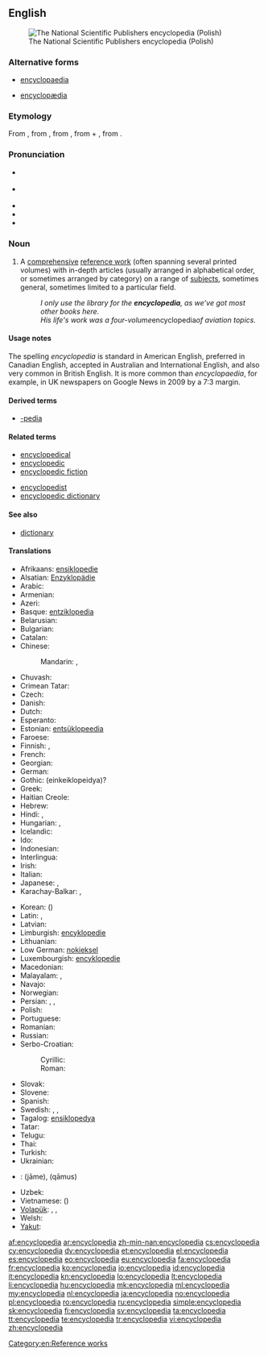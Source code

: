 {{also|encyclopaedia}}
==English==
{{wikipedia}}
[[Image:PWN Encyclopedia.jpg|thumb|right|The National Scientific Publishers encyclopedia (Polish)]]

===Alternative forms===
* {{qualifier|chiefly British}} [[encyclopaedia]]
* {{qualifier|obsolete}} [[encyclopædia]]

===Etymology===
From {{etyl|la}} {{term|encyclopaedia|lang=la}}, from {{etyl|grc}} {{term|ἐγκύκλιος παιδεία||the circle of arts and sciences, curriculum|tr=enkuklios paideia|lang=grc}}, from {{term|ἐγκύκλιος||circular, rounded, round|tr=enkuklios|lang=grc}}, from {{term|κύκλος||circle|tr=kuklos|lang=grc}} + {{term|παιδεία||the rearing of a child, education|tr=paideia|lang=grc}}, from {{term|παιδίον||child|tr=paidion|lang=grc}}.

===Pronunciation===
* {{a|Canada}} {{IPA|/ənˌsəɪ.kləˈpi.diə/}}
* {{a|UK|US}} {{IPA|/ɪnˌsaɪ.kləˈpi(ː).diə/}}
* {{audio|en-ca-synth-encyclopedia.ogg|CA synth}}
* {{audio|en-us-encyclopedia.ogg|Audio (US)}}
* {{rhymes|iːdiə}}

===Noun===
{{en-noun|s|pl2=encyclopediae|pl3=encyclopediæ}}

# A [[comprehensive]] [[reference work]] (often spanning several printed volumes) with in-depth articles (usually arranged in alphabetical order, or sometimes arranged by category) on a range of [[subjects]], sometimes general, sometimes limited to a particular field.
#: ''I only use the library for the '''encyclopedia''', as we’ve got most other books here.''
#: ''His life's work was a four-volume ''encyclopedia'' of aviation topics.''

====Usage notes====
The spelling ''encyclopedia'' is standard in American English, preferred in Canadian English, accepted in Australian and International English, and also very common in British English. It is more common than ''encyclopaedia'', for example, in UK newspapers on Google News in 2009 by a 7:3 margin.

====Derived terms====
* [[-pedia]]

====Related terms====
{{rel-top}}
* [[encyclopedical]]
* [[encyclopedic]]
* [[encyclopedic fiction]]
{{rel-mid}}
* [[encyclopedist]]
* [[encyclopedic dictionary]]
{{rel-bottom}}

====See also====
* [[dictionary]]

====Translations====
{{trans-top|comprehensive reference with articles on a range of topic}}
* Afrikaans: [[ensiklopedie]]
* Alsatian: [[Enzyklopädie]]
* Arabic: {{t-|ar|موسوعة|f|tr=mausuu3a|sc=Arab}}
* Armenian: {{t-|hy|հանրագիտարան|tr=hanragitaran}}
* Azeri: {{t-|az|ensiklopediya}}
* Basque: [[entziklopedia]]
* Belarusian: {{t-|be|энцыклапедыя|f|tr=encyklapédyja|sc=Cyrl}}
* Bulgarian: {{t-|bg|енциклопедия|f|tr=enciklopédija|sc=Cyrl}}
* Catalan: {{t-|ca|enciclopèdia}}
* Chinese:
*: Mandarin: {{t|cmn|百科全書|sc=Hani}}, {{t|cmn|百科全书|tr=bǎikē quánshū|sc=Hani}}
* Chuvash: {{tø|cv|энциклопеди|tr=entsiklopédi|sc=Cyrl}}
* Crimean Tatar: {{tø|crh|entsiklopediya}}
* Czech: {{t+|cs|encyklopedie|f}}
* Danish: {{t-|da|encyklopædi}} <!--{{t-|da|leksikon|n}}-->
* Dutch: {{t+|nl|encyclopedie|m}}
* Esperanto: {{t+|eo|enciklopedio}}
* Estonian: [[entsüklopeedia]]
* Faroese: {{t-|fo|Alfrøðibók}}
* Finnish: {{t+|fi|tietosanakirja}}, {{t+|fi|ensyklopedia}}
* French: {{t+|fr|encyclopédie|f}}
* Georgian: {{t-|ka|ენციკლოპედია|tr=enc’iklopedia|sc=Geor}}
* German: {{t+|de|Enzyklopädie|f}} <!--{{t+|de|Lexikon|n}}-->
* Gothic: (einkeiklopeidya)?
* Greek: {{t+|el|εγκυκλοπαίδεια|f|tr=egkyklopaídeia|sc=Grek}}
* Haitian Creole: {{tø|ht|ansiklopedi}}
* Hebrew: {{t+|he|אנציקלופדיה|f|tr=entsiklopédya|alt=אֶנְצִיקְלוֹפֶּדְיָה|sc=Hebr}}
* Hindi: {{t-|hi|ज्ञानकोष|m|tr=gyānkoṣ|sc=Deva}}, {{t-|hi|विश्वकोश|m|tr=viśvakoś|sc=Deva}}
* Hungarian: {{t+|hu|enciklopédia}}, {{t+|hu|lexikon}}
* Icelandic: {{t+|is|alfræðiorðabók|f}}
* Ido: {{t+|io|enciklopedio}}
* Indonesian: {{t+|id|ensiklopedia}}
* Interlingua: {{t-|ia|encyclopedia}}
* Irish: {{t-|ga|ciclipéid|f}}
* Italian: {{t+|it|enciclopedia|f}}
* Japanese: {{t+|ja|百科事典|tr=ひゃっかじてん, hyakkajiten|sc=Jpan}}, {{t-|ja|大事典|tr=だいじてん, dai-jiten|sc=Jpan}} <!--[[事典]]?-->
* Karachay-Balkar: {{tø|krc|энциклопедия|sc=Cyrl}}, {{tø|krc|энциклопедия|tr=entsiklopédija|sc=Cyrl}}
{{trans-mid}}
* Korean: {{t+|ko|백과사전|tr=baekkwasajeon|sc=Kore}} ({{t+|ko|百科事典|sc=Kore}})
* Latin: {{t-|la|encyclopaedia}}, {{t-|la|pandectes|m|alt=pandectēs}}
* Latvian: {{t-|lv|enciklopēdija|f}}
* Limburgish: [[encyklopedie]]
* Lithuanian: {{t+|lt|enciklopedija|f}}
* Low German: [[nokieksel]]
* Luxembourgish: [[encyklopedie]]
* Macedonian: {{t|mk|енциклопедија|f|tr=enciklopédija|sc=Cyrl}}
* Malayalam: {{t-|ml|സര്‍വവിജ്ഞാനകോശം|tr=sarvavijñānakōśam|sc=Mlym}}, {{t+|ml|വിജ്ഞാനകോശം|tr=vijñānakōśam|sc=Mlym}}
* Navajo: {{tø|nv|ínsadoobíídiiya}}
* Norwegian: {{t+|no|encyklopedi}}
* Persian: {{t+|fa|دانشنامه|tr=dânešnâmeh}}, {{t+|fa|دایرةالمعارف|tr=dâyeratolma'âref|sc=fa-Arab}}, {{t-|fa|دائرةالمعارف|tr=dâ'eratolma'âref|sc=fa-Arab}}
* Polish: {{t+|pl|encyklopedia|f}}
* Portuguese: {{t+|pt|enciclopédia|f}}
* Romanian: {{t+|ro|enciclopedie|f}}
* Russian: {{t+|ru|энциклопедия|f|tr=enciklopédija|sc=Cyrl}}
* Serbo-Croatian:
*: Cyrillic: {{t-|sh|енциклопедија|f|alt=енциклопе́дија|sc=Cyrl}}
*: Roman: {{t-|sh|enciklopedija|f|alt=enciklopédija}}
* Slovak: {{t-|sk|encyklopédia|f}}
* Slovene: {{t+|sl|enciklopedija|f}}
* Spanish: {{t+|es|enciclopedia|f}}
* Swedish: {{t+|sv|encyklopedi|c}}, {{t-|sv|konversationslexikon|n}}, {{t+|sv|uppslagsverk|n}}
* Tagalog: [[ensiklopedya]]
* Tatar: {{t-|tt|énsíklopédí|sc=Cyrl}}
* Telugu: {{t-|te|విజ్ఞానసర్వస్వం}}
* Thai: {{t+|th|สารานุกรม|tr=săaraanúkrom|sc=Thai}}
* Turkish: {{t+|tr|ansiklopedi}}
* Ukrainian: {{t-|uk|енциклопедія|f|tr=encyklopédija|sc=Cyrl}}
* {{ttbc|ur}}: {{ur-Arab|[[جامع]]}} (jāme), {{ur-Arab|[[قاموس]]}} (qāmus)
* Uzbek: {{t-|uz|ensiklopediya}}
* Vietnamese: {{t-|vi|bách khoa toàn thư}} ({{t-|vi|冊百科}})
* [[Volapük]]: {{t+|vo|sikloped}}, {{qualifier|synonym}} {{t-|vo|züklopäod}}, {{t-|vo|realasikloped}}
* Welsh: {{t+|cy|gwyddoniadur|m}}
* [[Yakut]]: {{tø|sah|энциклопедия|tr=entsiklopédija|sc=Cyrl}}
{{trans-bottom}}

[[Category:en:Reference works]]

[[af:encyclopedia]]
[[ar:encyclopedia]]
[[zh-min-nan:encyclopedia]]
[[cs:encyclopedia]]
[[cy:encyclopedia]]
[[dv:encyclopedia]]
[[et:encyclopedia]]
[[el:encyclopedia]]
[[es:encyclopedia]]
[[eo:encyclopedia]]
[[eu:encyclopedia]]
[[fa:encyclopedia]]
[[fr:encyclopedia]]
[[ko:encyclopedia]]
[[io:encyclopedia]]
[[id:encyclopedia]]
[[it:encyclopedia]]
[[kn:encyclopedia]]
[[lo:encyclopedia]]
[[lt:encyclopedia]]
[[li:encyclopedia]]
[[hu:encyclopedia]]
[[mk:encyclopedia]]
[[ml:encyclopedia]]
[[my:encyclopedia]]
[[nl:encyclopedia]]
[[ja:encyclopedia]]
[[no:encyclopedia]]
[[pl:encyclopedia]]
[[ro:encyclopedia]]
[[ru:encyclopedia]]
[[simple:encyclopedia]]
[[sk:encyclopedia]]
[[fi:encyclopedia]]
[[sv:encyclopedia]]
[[ta:encyclopedia]]
[[tt:encyclopedia]]
[[te:encyclopedia]]
[[tr:encyclopedia]]
[[vi:encyclopedia]]
[[zh:encyclopedia]]